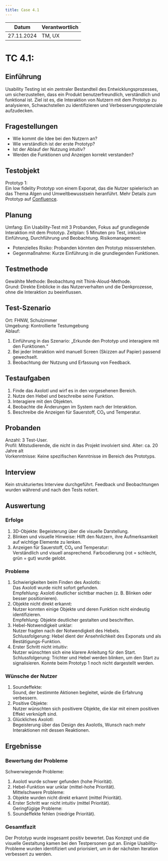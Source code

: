 ```yaml
---
title: Case 4.1
---
```


| Datum       | Verantwortlich |
|-------------|----------------|
| 27.11.2024  | TM, UX         |

# TC 4.1: 

## Einführung
Usability Testing ist ein zentraler Bestandteil des Entwicklungsprozesses, um sicherzustellen, dass ein Produkt benutzerfreundlich, verständlich und funktional ist. Ziel ist es, die Interaktion von Nutzern mit dem Prototyp zu analysieren, Schwachstellen zu identifizieren und Verbesserungspotenziale aufzudecken.

## Fragestellungen
- Wie kommt die Idee bei den Nutzern an?
- Wie verständlich ist der erste Prototyp?
- Ist der Ablauf der Nutzung intuitiv?
- Werden die Funktionen und Anzeigen korrekt verstanden?

## Testobjekt
Prototyp 1:  
Ein low fidelity Prototyp von einem Exponat, das die Nutzer spielerisch an das Thema Algen und Umweltbewusstsein heranführt.
Mehr Details zum Prototyp auf [Confluence](https://fhnw-projecttrack.atlassian.net/wiki/spaces/IP1224vt3/pages/587694175/Prototypen).

## Planung
Umfang: Ein Usability-Test mit 3 Probanden, Fokus auf grundlegende Interaktion mit dem Prototyp.
Zeitplan: 5 Minuten pro Test, inklusive Einführung, Durchführung und Beobachtung.
Risikomanagement:  
- Potenzielles Risiko: Probanden könnten den Prototyp missverstehen.
- Gegenmaßnahme: Kurze Einführung in die grundlegenden Funktionen.

## Testmethode
Gewählte Methode: Beobachtung mit Think-Aloud-Methode.  
Grund: Direkte Einblicke in das Nutzerverhalten und die Denkprozesse, ohne die Interaktion zu beeinflussen.

## Test-Szenario
Ort: FHNW, Schulzimmer  
Umgebung: Kontrollierte Testumgebung  
Ablauf:
1. Einführung in das Szenario: „Erkunde den Prototyp und interagiere mit den Funktionen.“
2. Bei jeder Interaktion wird manuell Screen (Skizzen auf Papier) passend gewechselt.
3. Beobachtung der Nutzung und Erfassung von Feedback.

## Testaufgaben
1. Finde das Axolotl und wirf es in den vorgesehenen Bereich.
2. Nutze den Hebel und beschreibe seine Funktion.
3. Interagiere mit den Objekten.
4. Beobachte die Änderungen im System nach der Interaktion.
5. Beschreibe die Anzeigen für Sauerstoff, CO₂ und Temperatur.

## Probanden
Anzahl: 3 Test-User.  
Profil: Mitstudierende, die nicht in das Projekt involviert sind.
Alter: ca. 20 Jahre alt  
Vorkenntnisse: Keine spezifischen Kenntnisse im Bereich des Prototyps.

## Interview
Kein strukturiertes Interview durchgeführt.
Feedback und Beobachtungen wurden während und nach den Tests notiert.

## Auswertung

### Erfolge 
1. 3D-Objekte:
Begeisterung über die visuelle Darstellung.
2. Blinken und visuelle Hinweise:
Hilft den Nutzern, ihre Aufmerksamkeit auf wichtige Elemente zu lenken.
3. Anzeigen für Sauerstoff, CO₂ und Temperatur:  
Verständlich und visuell ansprechend.
Farbcodierung (rot = schlecht, grün = gut) wurde gelobt.

### Probleme
1. Schwierigkeiten beim Finden des Axolotls:  
Das Axolotl wurde nicht sofort gefunden.  
Empfehlung: Axolotl deutlicher sichtbar machen (z. B. Blinken oder besser positionieren).
2. Objekte nicht direkt erkannt:  
Nutzer konnten einige Objekte und deren Funktion nicht eindeutig identifizieren.  
Empfehlung: Objekte deutlicher gestalten und beschriften.
3. Hebel-Notwendigkeit unklar:  
Nutzer fragten nach der Notwendigkeit des Hebels.  
Schlussfolgerung: Hebel dient der Ansehnlichkeit des Exponats und als Bestätigungs-Funktion.
4. Erster Schritt nicht intuitiv:  
Nutzer wünschten sich eine klarere Anleitung für den Start.  
Schlussfolgerung: Trichter und Hebel werden blinken, um den Start zu signalisieren. Konnte beim Prototyp 1 noch nicht dargestellt werden.

### Wünsche der Nutzer
1. Soundeffekte:  
Sound, der bestimmte Aktionen begleitet, würde die Erfahrung verbessern.
2. Positive Objekte:  
Nutzer wünschten sich positivere Objekte, die klar mit einem positiven Effekt verknüpft sind.
3. Glückliches Axolotl:  
Begeisterung über das Design des Axolotls, Wunsch nach mehr Interaktionen mit dessen Reaktionen.

## Ergebnisse

### Bewertung der Probleme
Schwerwiegende Probleme:  
1. Axolotl wurde schwer gefunden (hohe Priorität).
2. Hebel-Funktion war unklar (mittel-hohe Priorität).  
Mittelschwere Probleme:  
1. Objekte wurden nicht direkt erkannt (mittel Priorität).
2. Erster Schritt war nicht intuitiv (mittel Priorität).  
Geringfügige Probleme:  
1. Soundeffekte fehlen (niedrige Priorität).

### Gesamtfazit
Der Prototyp wurde insgesamt positiv bewertet.
Das Konzept und die visuelle Gestaltung kamen bei den Testpersonen gut an.
Einige Usability-Probleme wurden identifiziert und priorisiert, um in der nächsten Iteration verbessert zu werden.
